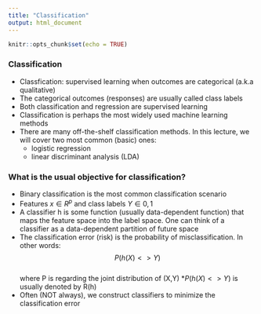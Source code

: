 ```yaml
---
title: "Classification"
output: html_document
---
```


```r
knitr::opts_chunk$set(echo = TRUE)
```

### Classification
* Classfication: supervised learning when outcomes are categorical (a.k.a qualitative)
* The categorical outcomes (responses) are usually called class labels
* Both classification and regression are supervised learning 
* Classification is perhaps the most widely used machine learning methods  
* There are many off-the-shelf classification methods. 
  In this lecture, we will cover two most common (basic) ones:
  + logistic regression
  + linear discriminant analysis (LDA)
  
### What is the usual objective for classification?
* Binary classification is the most common classification scenario
* Features $x \in R^p$ and class labels $Y \in {0,1}$
* A classifier h is some function (usually data-dependent function) that maps the feature space into the label space. One can think of a classifier as a data-dependent partition of future space
* The classification error (risk) is the probability of misclassification. In other words:  
$$P(h(X) <> Y)$$  
  where P is regarding the joint distribution of (X,Y)
*$P(h(X) <> Y)$ is usually denoted by R(h)  
* Often (NOT always), we construct classifiers to minimize the classification error
